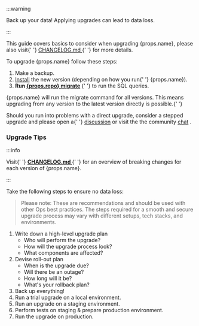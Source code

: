 
:::warning

Back up your data! Applying upgrades can lead to data loss.

:::

<p>
  This guide covers basics to consider when upgrading {props.name}, please also
  visit{' '}
  <a href={`https://github.com/ory/${props.repo}/blob/master/CHANGELOG.md`}>
    CHANGELOG.md
  </a>{' '}
  for more details.
</p>
<p>To upgrade {props.name} follow these steps:</p>
<ol>
  <li>Make a backup.</li>
  <li>
    <a href={`../install`}>Install</a> the new version (depending on how you run{' '}
    {props.name}).
  </li>
  <li>
    <b>
      Run <a href={`../cli/${props.migrate}`}>{props.repo} migrate</a>
    </b>{' '}
    to run the SQL queries.
  </li>
</ol>

<p>
  {props.name} will run the migrate command for all versions. This means
  upgrading from any version to the latest version directly is possible.{' '}
</p>
<p>
  Should you run into problems with a direct upgrade, consider a stepped upgrade
  and please open a{' '}
  <a href={`https://github.com/ory/${props.repo}/discussions`}>discussion</a> or
  visit the the community <a href="https://slack.ory.sh/">chat</a> .
</p>

### Upgrade Tips

:::info

<span>
  Visit{' '}
  <b>
    <a href={`https://github.com/ory/${props.repo}/blob/master/CHANGELOG.md`}>
      CHANGELOG.md
    </a>
  </b>{' '}
  for an overview of breaking changes for each version of {props.name}.
</span>

:::

Take the following steps to ensure no data loss:

> Please note: These are recommendations and should be used with other Ops best
> practices. The steps required for a smooth and secure upgrade process may vary
> with different setups, tech stacks, and environments.

1. Write down a high-level upgrade plan
   - Who will perform the upgrade?
   - How will the upgrade process look?
   - What components are affected?
1. Devise roll-out plan
   - When is the upgrade due?
   - Will there be an outage?
   - How long will it be?
   - What's your rollback plan?
1. Back up everything!
1. Run a trial upgrade on a local environment.
1. Run an upgrade on a staging environment.
1. Perform tests on staging & prepare production environment.
1. Run the upgrade on production.
